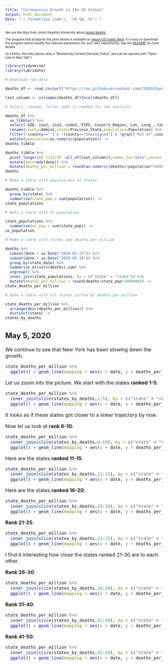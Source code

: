 ```yaml
---
title: "Coronavirus Growth in the US States"
output: html_document
date: "`r format(Sys.time(), '%d %B, %Y')`"
---
```


<font size="1"> 

We use the data from Johns Hopkins University about [global deaths](https://github.com/CSSEGISandData/COVID-19/blob/master/csse_covid_19_data/csse_covid_19_time_series/time_series_covid19_deaths_global.csv).

The program that produces the plots below is available as [report-US-states.Rmd](https://github.com/alexhkurz/coronavirus-in-R/blob/master/reports/report-US-states.Rmd). It is easy to download the program and to modify the relevant parameters for your own experiments, see the [README](https://github.com/alexhkurz/coronavirus-in-R/) for more details.

(In Firefox, the links above raise a "Blocked by Content Security Policy", but can be opened with "Open Link in New Tab".)

</font> 

```r
library(tidyverse)
library(lubridate)

# Download raw data

deaths_df <- read.csv(url("https://raw.githubusercontent.com/CSSEGISandData/COVID-19/master/csse_covid_19_data/csse_covid_19_time_series/time_series_covid19_deaths_US.csv"),check.names = FALSE)

last_column <- colnames(deaths_df)[ncol(deaths_df)]

# Select, rename, filter what is needed for the analysis

deaths_df %>%
  as_tibble() %>%
  select(-UID,-iso2,-iso3,-code3,-FIPS,-Country_Region,-Lat,-Long_,-Combined_Key) %>%
  rename(county=Admin2,state=Province_State,population=Population) %>%
  filter(!(county=="") & !(county=="Unassigned") & !grepl("Out of",county)) %>%
  mutate(population=as.numeric(population)) ->
deaths_tibble

deaths_tibble %>%
  pivot_longer(c(`1/22/20`:all_of(last_column)),names_to="date",values_to="deaths") %>%
  mutate(date=mdy(date)) %>%
  mutate(deaths_per_million = round(as.numeric(deaths)/population*1000000)) ->
deaths

# Make a table with populations of states

deaths_tibble %>%
  group_by(state) %>%
  summarise(state_pop = sum(population)) ->
state_populations

# Make a table with US population

state_populations %>%
  summarise(us_pop = sum(state_pop)) ->
us_population

# Make a table with states and deaths_per_million

deaths %>% 
  subset(date > as.Date("2020-03-15")) %>%
  subset(date < as.Date("2020-05-10")) %>%
  group_by(state,date) %>%
  summarise_at(vars(deaths),sum) %>%
  ungroup() %>%
  inner_join(state_populations, by = c("state" = "state")) %>%
  mutate(deaths_per_million = round(deaths/state_pop*1000000)) ->
state_deaths_per_million

# Make a table with all states sorted by deahts_per_million

state_deaths_per_million %>%
  arrange(desc(deaths_per_million)) %>%
  distinct(state) ->
states_by_deaths
```

<font size="3"> 

## May 5, 2020

We continue to see that New York has been slowing down the growth.

```r
state_deaths_per_million %>%
  ggplot() + geom_line(mapping = aes(x = date, y = deaths_per_million, color = state))
```


Let us zoom into the picture. We start with the states **ranked 1-5**:

```r
state_deaths_per_million %>%
  inner_join(slice(states_by_deaths,1:5), by = c("state" = "state")) %>%
  ggplot() + geom_line(mapping = aes(x = date, y = deaths_per_million, color = state))
```

It looks as if these states got closer to a linear trajectory by now. 

Now let us look at **rank 6-10**:

```r
state_deaths_per_million %>%
  inner_join(slice(states_by_deaths,6:10), by = c("state" = "state")) %>%
  ggplot() + geom_line(mapping = aes(x = date, y = deaths_per_million, color = state))
```


Here are the states **ranked 11-15**:

```r
state_deaths_per_million %>%
  inner_join(slice(states_by_deaths,11:15), by = c("state" = "state")) %>%
  ggplot() + geom_line(mapping = aes(x = date, y = deaths_per_million, color = state))
```


Here are the states **ranked 16-20**:

```r
state_deaths_per_million %>%
  inner_join(slice(states_by_deaths,16:20), by = c("state" = "state")) %>%
  ggplot() + geom_line(mapping = aes(x = date, y = deaths_per_million, color = state))
```


**Rank 21-25**:

```r
state_deaths_per_million %>%
  inner_join(slice(states_by_deaths,21:25), by = c("state" = "state")) %>%
  ggplot() + geom_line(mapping = aes(x = date, y = deaths_per_million, color = state))
```

I find it interesting how close the states ranked 21-30 are to each other.

**Rank 26-30**:

```r
state_deaths_per_million %>%
  inner_join(slice(states_by_deaths,26:30), by = c("state" = "state")) %>%
  ggplot() + geom_line(mapping = aes(x = date, y = deaths_per_million, color = state))
```


**Rank 31-40**:

```r
state_deaths_per_million %>%
  inner_join(slice(states_by_deaths,31:40), by = c("state" = "state")) %>%
  ggplot() + geom_line(mapping = aes(x = date, y = deaths_per_million, color = state))
```

**Rank 41-50**:

```r
state_deaths_per_million %>%
  inner_join(slice(states_by_deaths,41:50), by = c("state" = "state")) %>%
  ggplot() + geom_line(mapping = aes(x = date, y = deaths_per_million, color = state))
```

</font>
